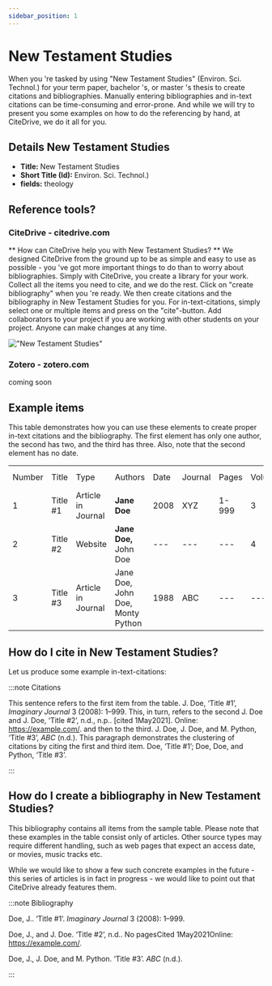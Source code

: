 ```yaml
---
sidebar_position: 1
---
```


# New Testament Studies

When you 're tasked by using "New Testament Studies" (Environ. Sci. Technol.) for your term paper, bachelor 's, or master 's thesis to create citations and bibliographies.
Manually entering bibliographies and in-text citations can be time-consuming and error-prone. And while we will try to present you some examples on how to do the referencing by hand, at CiteDrive, we do it all for you.

## Details  New Testament Studies
* **Title:** New Testament Studies
* **Short Title (Id):** Environ. Sci. Technol.)
* **fields:** theology

## Reference tools?
### CiteDrive - citedrive.com
** How can CiteDrive help you with New Testament Studies? **
We designed CiteDrive from the ground up to be as simple and easy to use as possible - you 've got more important things to do than to worry about bibliographies. Simply with CiteDrive, you create a library for your work. Collect all the items you need to cite, and we do the rest. Click on "create bibliography" when you 're ready. We then create citations and the bibliography in New Testament Studies for you. For in-text-citations, simply select one or multiple items and press on the "cite"-button. Add collaborators to your project if you are working with other students on your project. Anyone can make changes at any time.


!["New Testament Studies"](images/new-testament-studies.svg "Choose New Testament Studies in the CiteDrive App")

### Zotero - zotero.com

coming soon

## Example items

This table demonstrates how you can use these elements to create proper in-text citations and the bibliography. The first element has only one author, the second has two, and the third has three. Also, note that the second element has no date.


<table>
  <tr>
   <td>Number
   </td>
   <td>Title
   </td>
   <td>Type
   </td>
   <td>Authors
   </td>
   <td>Date
   </td>
   <td>Journal
   </td>
   <td>Pages
   </td>
   <td>Volume
   </td>
   <td>Issue
   </td>
   <td>Access Date
   </td>
  </tr>
  <tr>
   <td>1
   </td>
   <td>Title #1
   </td>
   <td>Article in Journal
   </td>
   <td><strong>Jane Doe</strong>
   </td>
   <td>2008
   </td>
   <td>XYZ
   </td>
   <td>1-999
   </td>
   <td>3
   </td>
   <td>2
   </td>
   <td>--
   </td>
  </tr>
  <tr>
   <td>
2
   </td>
   <td>Title #2
   </td>
   <td>Website
   </td>
   <td><strong>Jane Doe, </strong>John Doe
   </td>
   <td>---
   </td>
   <td>---
   </td>
   <td>---
   </td>
   <td>4
   </td>
   <td>---
   </td>
   <td>2020-05-01
   </td>
  </tr>
  <tr>
   <td>3
   </td>
   <td>Title #3
   </td>
   <td>Article in Journal
   </td>
   <td>Jane Doe, John Doe, Monty Python
   </td>
   <td>1988
   </td>
   <td>ABC
   </td>
   <td>---
   </td>
   <td>---
   </td>
   <td>16
   </td>
   <td>---
   </td>
  </tr>
</table>



## How do I cite in  New Testament Studies?

Let us produce some example in-text-citations:

:::note Citations


This sentence refers to the first item from the table. J. Doe, ‘Title #1’, <i>Imaginary Journal</i> 3 (2008): 1–999. This, in turn, refers to the second J. Doe and J. Doe, ‘Title #2’, n.d., n.p.. [cited 1May2021]. Online: https://example.com/.
and then to the third.  J. Doe, J. Doe, and M. Python, ‘Title #3’, <i>ABC</i> (n.d.).
This paragraph demonstrates the clustering of citations by citing the first and third item. Doe, ‘Title #1’; Doe, Doe, and Python, ‘Title #3’.

:::

## How do I create a bibliography in New Testament Studies?

This bibliography contains all items from the sample table. Please note that these examples in the table consist only of articles. Other source types may require different handling, such as web pages that expect an access date, or movies, music tracks etc.

While we would like to show a few such concrete examples in the future - this series of articles is in fact in progress - we would like to point out that CiteDrive already features them.

:::note Bibliography

Doe, J.. ‘Title #1’. <i>Imaginary Journal</i> 3 (2008): 1–999.

Doe, J., and J. Doe. ‘Title #2’, n.d.. No pagesCited 1May2021Online: https://example.com/.

Doe, J., J. Doe, and M. Python. ‘Title #3’. <i>ABC</i> (n.d.).



:::


        